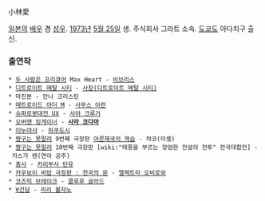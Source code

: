 小林愛

[[일본]]의 [[배우]] 겸 [[성우]]. [[1973년]] [[5월 25일]] 생. 주식회사 그라트 소속. [[도쿄]]도 아다치구 출신.

=== 출연작 ===
 * [[두 사람은 프리큐어]] Max Heart - [[비브리스]]
 * [[디트로이트 메탈 시티]] - [[사장(디트로이트 메탈 시티)]]
 * 마진본 - 안나 크리스틴
 * [[메트로이드 아더 M]] - [[사무스 아란]]
 * [[슈퍼로봇대전 UX]] - [[사야 크루거]]
 * [[오버맨 킹게이너]] - '''[[사라 코다마]]'''
 * [[이누야샤]] - [[하쿠도시]]
 * [[짱구는 못말려]] 9번째 극장판 [[어른제국의 역습]] - 챠코(미셸)
 * [[짱구는 못말려]] 10번째 극장판 [wiki:"태풍을 부르는 장엄한 전설의 전투" 전국대합전] - 카스가 렌(연아 공주)
 * [[충사]] - [[카리부사 탄유]]
 * [[카우보이 비밥 극장판 : 천국의 문]] - [[엘렉트라 오비로와]]
 * [[코즈믹 브레이크]] - [[클루루 글라드]]
 * [[∀건담]] - [[리리 볼쟈노]]
